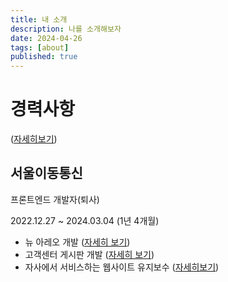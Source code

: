 ```yaml
---
title: 내 소개
description: 나를 소개해보자
date: 2024-04-26
tags: [about]
published: true
---
```


# 경력사항

([자세히보기](https://abiding-kilometer-e6e.notion.site/0764e3d00c18411088dbf4865c6bebb6))

## 서울이동통신

프론트엔드 개발자(퇴사)

2022.12.27 ~ 2024.03.04 (1년 4개월)

- 뉴 아레오 개발 ([자세히 보기](https://arreo.seoultel.co.kr/))
- 고객센터 게시판 개발 ([자세히 보기](https://abiding-kilometer-e6e.notion.site/0764e3d00c18411088dbf4865c6bebb6))
- 자사에서 서비스하는 웹사이트 유지보수 ([자세히보기](https://abiding-kilometer-e6e.notion.site/0764e3d00c18411088dbf4865c6bebb6))
